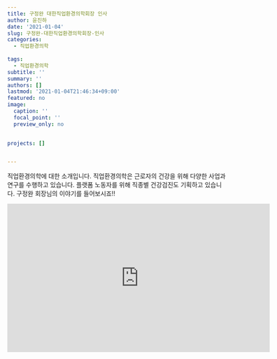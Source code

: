 ```yaml
---
title: 구정완 대한직업환경의학회장 인사
author: 윤진하
date: '2021-01-04'
slug: 구정완-대한직업환경의학회장-인사
categories:
  - 직업환경의학
  
tags:
  - 직업환경의학
subtitle: ''
summary: ''
authors: []
lastmod: '2021-01-04T21:46:34+09:00'
featured: no
image:
  caption: ''
  focal_point: ''
  preview_only: no
  

projects: []


---
```

직업환경의학에 대한 소개입니다. 직업환경의학은 근로자의 건강을 위해 다양한 사업과 연구를 수행하고 있습니다. 플랫폼 노동자를 위해 직종별 건강검진도 기획하고 있습니다. 구정완 회장님의 이야기를 들어보시죠!!
 
<div class="video-container">
<iframe width="600" height="340" src="https://www.youtube.com/embed/bYdHPsJ1JSE" frameborder="0" allow="accelerometer; autoplay; clipboard-write; encrypted-media; gyroscope; picture-in-picture" allowfullscreen></iframe>
</div>